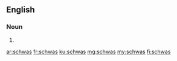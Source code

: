 ==English==

===Noun===
{{head|en|noun plural form}}

# {{plural of|schwa|lang=en}}

[[ar:schwas]]
[[fr:schwas]]
[[ku:schwas]]
[[mg:schwas]]
[[my:schwas]]
[[fi:schwas]]